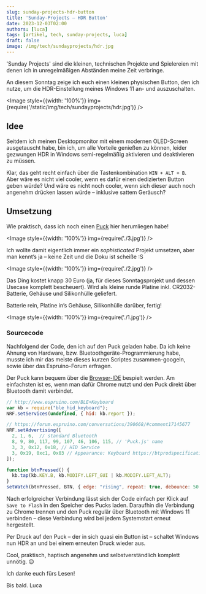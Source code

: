 ```yaml
---
slug: sunday-projects-hdr-button
title: 'Sunday-Projects – HDR Button'
date: 2023-12-03T02:00
authors: [luca]
tags: [artikel, tech, sunday-projects, luca]
draft: false
image: /img/tech/sundayprojects/hdr.jpg
---
```



'Sunday Projects' sind die kleinen, technischen Projekte und Spielereien mit denen ich in unregelmäßigen Abständen meine Zeit verbringe.

An diesem Sonntag zeige ich euch einen kleinen physischen Button, den ich nutze, um die HDR-Einstellung meines Windows 11 an- und auszuschalten.

<Image style={{width: '100%'}} img={require('/static/img/tech/sundayprojects/hdr.jpg')} />

<!--truncate-->

## Idee

Seitdem ich meinen Desktopmonitor mit einem modernen OLED-Screen ausgetauscht habe, bin ich, um alle Vorteile genießen zu können, leider gezwungen HDR in Windows semi-regelmäßig aktivieren und deaktivieren zu müssen.

Klar, das geht recht einfach über die Tastenkombination `WIN + ALT + B`. Aber wäre es nicht viel cooler, wenn es dafür einen dedizierten Button geben würde? Und wäre es nicht noch cooler, wenn sich dieser auch noch angenehm drücken lassen würde – inklusive sattem Geräusch?

<ReactPlayer
    width="100%"
    height="500px"
    controls
    src='https://share.lucanerlich.com/s/ieoKoHSfHfewswg/download/hdrbutton.mp4'
/>

## Umsetzung

Wie praktisch, dass ich noch einen [Puck](https://www.espruino.com/Puck.js) hier herumliegen habe!

<Image style={{width: '100%'}} img={require('./3.jpg')} />

Ich wollte damit eigentlich immer ein *sophisticated* Projekt umsetzen, aber man kennt’s ja – keine Zeit und die Doku ist scheiße :S

<Image style={{width: '100%'}} img={require('./2.jpg')} />

Das Ding kostet knapp 30 Euro (ja, für dieses Sonntagsprojekt und dessen Usecase komplett bescheuert). Wird als kleine runde Platine inkl. CR2032-Batterie, Gehäuse und Silikonhülle geliefert.

Batterie rein, Platine in’s Gehäuse, Silikonhülle darüber, fertig!

<Image style={{width: '100%'}} img={require('./1.jpg')} />

### Sourcecode

Nachfolgend der Code, den ich auf den Puck geladen habe. Da ich keine Ahnung von Hardware, bzw. Bluetoothgeräte-Programmierung habe, musste ich mir das meiste dieses kurzen Scriptes zusammen-googeln, sowie über das Espruino-Forum erfragen.

Der Puck kann bequem über die [Browser-IDE](https://www.espruino.com/ide) bespielt werden.
Am einfachsten ist es, wenn man dafür Chrome nutzt und den Puck direkt über Bluetooth damit verbindet.

```javascript
// http://www.espruino.com/BLE+Keyboard
var kb = require("ble_hid_keyboard");
NRF.setServices(undefined, { hid: kb.report });

// https://forum.espruino.com/conversations/390668/#comment17145677
NRF.setAdvertising([
  2, 1, 6,  // standard Bluetooth
  8, 9, 80, 117, 99, 107, 46, 106, 115, // 'Puck.js' name
  3, 3, 0x12, 0x18, // HID Service
  3, 0x19, 0xc1, 0x03 // Appearance: Keyboard https://btprodspecificationrefs.blob.core.windows.net/assigned-numbers/Assigned%20Number%20Types/Assigned_Numbers.pdf
]);

function btnPressed() {
  kb.tap(kb.KEY.B, kb.MODIFY.LEFT_GUI | kb.MODIFY.LEFT_ALT);
}
setWatch(btnPressed, BTN, { edge: "rising", repeat: true, debounce: 50 });
```

Nach erfolgreicher Verbindung lässt sich der Code einfach per Klick auf `Save to Flash` in den Speicher des Pucks laden. Daraufhin die Verbindung zu Chrome trennen und den Puck regulär über Bluetooth mit Windows 11 verbinden – diese Verbindung wird bei jedem Systemstart erneut hergestellt.

Per Druck auf den Puck – der in sich quasi ein Button ist – schaltet Windows nun HDR an und bei einem erneuten Druck wieder aus.

Cool, praktisch, haptisch angenehm und selbstverständlich komplett unnötig. 😉

Ich danke euch fürs Lesen!

Bis bald. Luca
